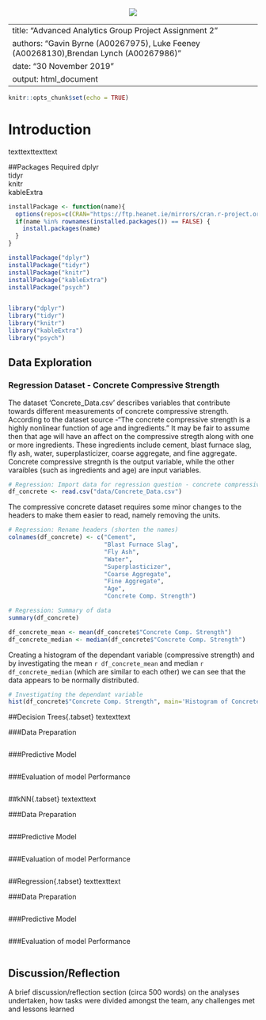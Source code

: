 <center>
![](data/ait.png)
</center>

---
title: "Advanced Analytics Group Project Assignment 2"
authors: "Gavin Byrne (A00267975), Luke Feeney (A00268130),Brendan Lynch (A00267986)"
date: "30 November 2019"
output: html_document
---

```r
knitr::opts_chunk$set(echo = TRUE)
```

# Introduction{.tabset}
texttexttexttext

##Packages Required
dplyr  
tidyr  
knitr  
kableExtra 

```r
installPackage <- function(name){
  options(repos=c(CRAN="https://ftp.heanet.ie/mirrors/cran.r-project.org/"))
  if(name %in% rownames(installed.packages()) == FALSE) {
    install.packages(name)
  }
}

installPackage("dplyr")
installPackage("tidyr")
installPackage("knitr")
installPackage("kableExtra")
installPackage("psych")


library("dplyr")
library("tidyr")
library("knitr")
library("kableExtra")
library("psych")


```

## Data Exploration

### Regression Dataset - Concrete Compressive Strength
The dataset 'Concrete_Data.csv' describes variables that contribute towards different measurements of concrete compressive strength. According to the dataset source -"The concrete compressive strength is a highly nonlinear function of age and ingredients." It may be fair to assume then that age will have an affect on the compressive stregth along with one or more ingredients. These ingredients include cement, blast furnace slag, fly ash, water, superplasticizer, coarse aggregate, and fine aggregate. Concrete compressive stregnth is the output variable, while the other varaibles (such as ingredients and age) are input variables.

```r
# Regression: Import data for regression question - concrete compressive strength
df_concrete <- read.csv("data/Concrete_Data.csv")
```

The compressive concrete dataset requires some minor changes to the headers to make them easier to read, namely removing the units.

```r
# Regression: Rename headers (shorten the names)
colnames(df_concrete) <- c("Cement",
                           "Blast Furnace Slag",
                           "Fly Ash",
                           "Water",
                           "Superplasticizer",
                           "Coarse Aggregate",
                           "Fine Aggregate",
                           "Age",
                           "Concrete Comp. Strength")
```

```r
# Regression: Summary of data
summary(df_concrete)
```

```r
df_concrete_mean <- mean(df_concrete$"Concrete Comp. Strength")
df_concrete_median <- median(df_concrete$"Concrete Comp. Strength")
```
Creating a histogram of the dependant variable (compressive strength) and by investigating the mean ``r df_concrete_mean`` and median ``r df_concrete_median``  (which are similar to each other) we can see that the data appears to be normally distributed.

```r
# Investigating the dependant variable
hist(df_concrete$"Concrete Comp. Strength", main='Histogram of Concrete Compressive Strength', xlab='Concrete Compressive Strength')
```

##Decision Trees{.tabset}
textexttext

###Data Preparation

```r

```

###Predictive Model

```r

```

###Evaluation of model Performance

```r

```


##kNN{.tabset}
textexttext

###Data Preparation

```r

```

###Predictive Model

```r

```

###Evaluation of model Performance

```r

```

##Regression{.tabset}
texttexttext

###Data Preparation

```r

```

###Predictive Model

```r

```

###Evaluation of model Performance

```r

```


## Discussion/Reflection
A brief discussion/reflection section (circa 500 words) on the analyses undertaken, how tasks were divided amongst the team, any challenges met and lessons learned
